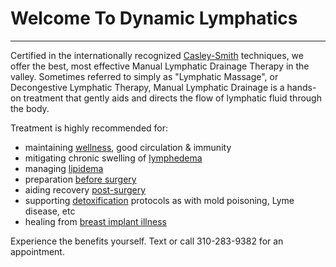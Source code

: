 # Welcome To Dynamic Lymphatics
___


Certified in the internationally recognized [Casley-Smith](http://www.casleysmithinternational.org/#section4) techniques, we offer the best, most effective Manual Lymphatic Drainage Therapy in the valley. Sometimes referred to simply as "Lymphatic Massage", or Decongestive Lymphatic Therapy, Manual Lymphatic Drainage is a hands-on treatment that gently aids and directs the flow of lymphatic fluid through the body.

Treatment is highly recommended for:
- maintaining [wellness](/services/wellness), good circulation & immunity
- mitigating chronic swelling of [lymphedema](/services/lymphedema)
- managing [lipidema](/services/lipedema)
- preparation [before surgery](/services/surgeries)
- aiding recovery [post-surgery](/services/surgeries)
- supporting [detoxification](/services/detoxification) protocols as with mold poisoning, Lyme disease, etc
- healing from [breast implant illness](/services/breastimplantillness) 

Experience the benefits yourself. Text or call 310-283-9382 for an appointment.
